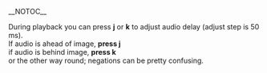 __NOTOC__
{{howto|adjust audio delay}}

During playback you can press '''j''' or '''k''' to adjust audio delay (adjust step is 50 ms).
<br>
If audio is ahead of image, '''press j'''
<br>
if audio is behind image, '''press k'''
<br>
or the other way round; negations can be pretty confusing.

{{VSG}}